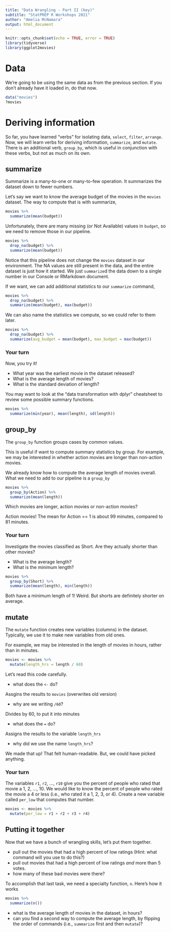 ```yaml
---
title: "Data Wrangling - Part II (key)"
subtitle: "StatPREP R Workshops 2021"
author: "Amelia McNamara"
output: html_document
---
```


```r
knitr::opts_chunk$set(echo = TRUE, error = TRUE)
library(tidyverse)
library(ggplot2movies)
```

# Data

We're going to be using the same data as from the previous section. If you don't already have it loaded in, do that now. 

```r
data("movies")
?movies
```

# Deriving information

So far, you have learned "verbs" for isolating data, `select`, `filter`, `arrange`. Now, we will learn verbs for deriving information, `summarize`, and `mutate`. There is an additional verb, `group_by`, which is useful in conjunction with these verbs, but not as much on its own. 

## summarize

Summarize is a many-to-one or many-to-few operation. It summarizes the dataset down to fewer numbers. 

Let's say we want to know the average budget of the movies in the `movies` dataset. The way to compute that is with summarize,

```r
movies %>%
  summarize(mean(budget))
```

Unfortunately, there are many missing (or Not Available) values in `budget`, so we need to remove those in our pipeline.

```r
movies %>%
  drop_na(budget) %>%
  summarize(mean(budget))
```

Notice that this pipeline does not change the `movies` dataset in our environment. The NA values are still present in the data, and the entire dataset is just how it started.  We just `summarize`d the data down to a single number in our Console or RMarkdown document. 

If we want, we can add additional statistics to our `summarize` command,

```r
movies %>%
  drop_na(budget) %>%
  summarize(mean(budget), max(budget))
```

We can also name the statistics we compute, so we could refer to them later.

```r
movies %>%
  drop_na(budget) %>%
  summarize(avg_budget = mean(budget), max_budget = max(budget))
```

### Your turn

Now, you try it! 

- What year was the earliest movie in the dataset released? 
- What is the average length of movies?
- What is the standard deviation of length?

You may want to look at the "data transformation with dplyr" cheatsheet to review some possible summary functions. 

```r
movies %>%
  summarize(min(year), mean(length), sd(length))
```

## group_by

The `group_by` function groups cases by common values. 

This is useful if want to compute summary statistics by group. For example, we may be interested in whether action movies are longer than non-action movies. 

We already know how to compute the average length of movies overall. What we need to add to our pipeline is a `group_by`

```r
movies %>%
  group_by(Action) %>%
  summarize(mean(length))
```

Which movies are longer, action movies or non-action movies? 

Action movies! The mean for Action == 1 is about 99 minutes, compared to 81 minutes. 

### Your turn

Investigate the movies classified as Short. Are they actually shorter than other movies? 

- What is the average length? 
- What is the minimum length?

```r
movies %>%
  group_by(Short) %>%
  summarize(mean(length), min(length))
```
Both have a minimum length of 1! Weird. But shorts are definitely shorter on average. 

## mutate

The `mutate` function creates new variables (columns) in the dataset. Typically, we use it to make new variables from old ones. 

For example, we may be interested in the length of movies in hours, rather than in minutes. 

```r
movies <- movies %>%
  mutate(length_hrs = length / 60)
```

Let's read this code carefully. 

- what does the `<-` do?

Assgins the results to `movies` (overwrites old version)

- why are we writing `/60`?

Divides by 60, to put it into minutes 

- what does the `=` do?

Assigns the results to the variable `length_hrs`

- why did we use the name `length_hrs`?

We made that up! That felt human-readable. But, we could have picked anything. 

### Your turn

The variables `r1`, `r2`, ..., `r10` give you the percent of people who rated that movie a 1, 2, ..., 10. We would like to know the percent of people who rated the movie a 4 or less (i.e., who rated it a 1, 2, 3, or 4). Create a new variable called `per_low` that computes that number.

```r
movies <- movies %>%
  mutate(per_low = r1 + r2 + r3 + r4)
```

## Putting it together

Now that we have a bunch of wrangling skills, let's put them together. 

- pull out the movies that had a high percent of low ratings (Hint: what command will you use to do this?)
- pull out movies that had a high percent of low ratings *and* more than 5 votes. 
- how many of these bad movies were there?

To accomplish that last task, we need a specialty function, `n`. Here's how it works

```r
movies %>%
  summarize(n())
```

- what is the average length of movies in the dataset, in hours? 
- can you find a second way to compute the average length, by flipping the order of commands (i.e., `summarize` first and then `mutate`)?
